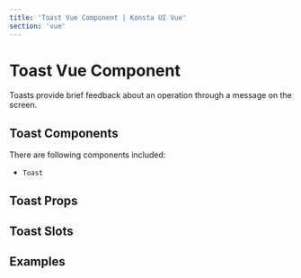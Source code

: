 ```yaml
---
title: 'Toast Vue Component | Konsta UI Vue'
section: 'vue'
---
```



# Toast Vue Component

Toasts provide brief feedback about an operation through a message on the screen.

## Toast Components

There are following components included:

- `Toast`

## Toast Props

<ToastProps />

## Toast Slots

<ToastSlots />

## Examples

<ToastExample />
